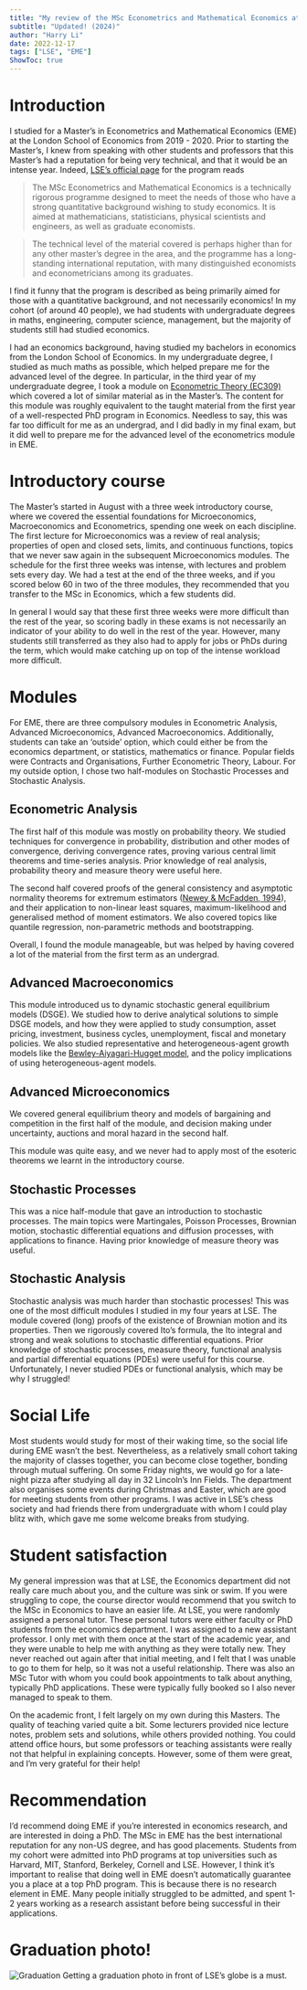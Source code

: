 ```yaml
---
title: "My review of the MSc Econometrics and Mathematical Economics at LSE"
subtitle: "Updated! (2024)"
author: "Harry Li"
date: 2022-12-17
tags: ["LSE", "EME"]
ShowToc: true
---
```


# Introduction
I studied for a Master's in Econometrics and Mathematical Economics (EME) at the London School of Economics from 2019 - 2020. Prior to starting the Master's, I knew from speaking with other students and professors that this Master's had a reputation for being very technical, and that it would be an intense year. Indeed, [LSE's official page](https://www.lse.ac.uk/study-at-lse/Graduate/degree-programmes-2024/MSc-Econometrics-and-Mathematical-Economics) for the program reads

> The MSc Econometrics and Mathematical Economics is a technically rigorous programme designed to meet the needs of those who have a strong quantitative background wishing to study economics. It is aimed at mathematicians, statisticians, physical scientists and engineers, as well as graduate economists.

> The technical level of the material covered is perhaps higher than for any other master's degree in the area, and the programme has a long-standing international reputation, with many distinguished economists and econometricians among its graduates.

I find it funny that the program is described as being primarily aimed for those with a quantitative background, and not necessarily economics! In my cohort (of around 40 people), we had students with undergraduate degrees in maths, engineering, computer science, management, but the majority of students still had studied economics.

I had an economics background, having studied my bachelors in economics from the London School of Economics. In my undergraduate degree, I studied as much maths as possible, which helped prepare me for the advanced level of the degree. In particular, in the third year of my undergraduate degree, I took a module on [Econometric Theory (EC309)](https://www.lse.ac.uk/resources/calendar2018-2019/courseGuides/EC/2018_EC309.htm) which covered a lot of similar material as in the Master's. The content for this module was roughly equivalent to the taught material from the first year of a well-respected PhD program in Economics. Needless to say, this was far too difficult for me as an undergrad, and I did badly in my final exam, but it did well to prepare me for the advanced level of the econometrics module in EME.

# Introductory course
The Master's started in August with a three week introductory course, where we covered the essential foundations for Microeconomics, Macroeconomics and Econometrics, spending one week on each discipline. The first lecture for Microeconomics was a review of real analysis; properties of open and closed sets, limits, and continuous functions, topics that we never saw again in the subsequent Microeconomics modules. The schedule for the first three weeks was intense, with lectures and problem sets every day. We had a test at the end of the three weeks, and if you scored below 60 in two of the three modules, they recommended that you transfer to the MSc in Economics, which a few students did. 

In general I would say that these first three weeks were more difficult than the rest of the year, so scoring badly in these exams is not necessarily an indicator of your ability to do well in the rest of the year. However, many students still transferred as they also had to apply for jobs or PhDs during the term, which would make catching up on top of the intense workload more difficult.

# Modules
For EME, there are three compulsory modules in Econometric Analysis, Advanced Microeconomics, Advanced Macroeconomics. Additionally, students can take an 'outside' option, which could either be from the economics department, or statistics, mathematics or finance. Popular fields were Contracts and Organisations, Further Econometric Theory, Labour. For my outside option, I chose two half-modules on Stochastic Processes and Stochastic Analysis.

## Econometric Analysis
The first half of this module was mostly on probability theory. We studied techniques for convergence in probability, distribution and other modes of convergence, deriving convergence rates, proving various central limit theorems and time-series analysis. Prior knowledge of real analysis, probability theory and measure theory were useful here.

The second half covered proofs of the general consistency and asymptotic normality theorems for extremum estimators ([Newey & McFadden, 1994](https://www.ssc.wisc.edu/~xshi/econ715/chap36neweymacfadden.pdf)), and their application to non-linear least squares, maximum-likelihood and generalised method of moment estimators. We also covered topics like quantile regression, non-parametric methods and bootstrapping.

Overall, I found the module manageable, but was helped by having covered a lot of the material from the first term as an undergrad.

## Advanced Macroeconomics
This module introduced us to dynamic stochastic general equilibrium models (DSGE). We studied how to derive analytical solutions to simple DSGE models, and how they were applied to study consumption, asset pricing, investment, business cycles, unemployment, fiscal and monetary policies. We also studied representative and heterogeneous-agent growth models like the [Bewley-Aiyagari-Hugget model](https://benjaminmoll.com/wp-content/uploads/2021/04/Lecture3_EC442_Moll.pdf), and the policy implications of using heterogeneous-agent models.

## Advanced Microeconomics
We covered general equilibrium theory and models of bargaining and competition in the first half of the module, and decision making under uncertainty, auctions and moral hazard in the second half.

This module was quite easy, and we never had to apply most of the esoteric theorems we learnt in the introductory course.

## Stochastic Processes
This was a nice half-module that gave an introduction to stochastic processes. The main topics were Martingales, Poisson Processes, Brownian motion, stochastic differential equations and diffusion processes, with applications to finance. Having prior knowledge of measure theory was useful.

## Stochastic Analysis
Stochastic analysis was much harder than stochastic processes! This was one of the most difficult modules I studied in my four years at LSE. The module covered (long) proofs of the existence of Brownian motion and its properties. Then we rigorously covered Ito's formula, the Ito integral and strong and weak solutions to stochastic differential equations. Prior knowledge of stochastic processes, measure theory, functional analysis and partial differential equations (PDEs) were useful for this course. Unfortunately, I never studied PDEs or functional analysis, which may be why I struggled!

# Social Life
Most students would study for most of their waking time, so the social life during EME wasn't the best. Nevertheless, as a relatively small cohort taking the majority of classes together, you can become close together, bonding through mutual suffering. On some Friday nights, we would go for a late-night pizza after studying all day in 32 Lincoln's Inn Fields. The department also organises some events during Christmas and Easter, which are good for meeting students from other programs. I was active in LSE's chess society and had friends there from undergraduate with whom I could play blitz with, which gave me some welcome breaks from studying.

# Student satisfaction
My general impression was that at LSE, the Economics department did not really care much about you, and the culture was sink or swim. If you were struggling to cope, the course director would recommend that you switch to the MSc in Economics to have an easier life. At LSE, you were randomly assigned a personal tutor. These personal tutors were either faculty or PhD students from the economics department. I was assigned to a new assistant professor. I only met with them once at the start of the academic year, and they were unable to help me with anything as they were totally new. They never reached out again after that initial meeting, and I felt that I was unable to go to them for help, so it was not a useful relationship. There was also an MSc Tutor with whom you could book appointments to talk about anything, typically PhD applications. These were typically fully booked so I also never managed to speak to them. 

On the academic front, I felt largely on my own during this Masters. The quality of teaching varied quite a bit. Some lecturers provided nice lecture notes, problem sets and solutions, while others provided nothing. You could attend office hours, but some professors or teaching assistants were really not that helpful in explaining concepts. However, some of them were great, and I'm very grateful for their help!

# Recommendation
I'd recommend doing EME if you're interested in economics research, and are interested in doing a PhD. The MSc in EME has the best international reputation for any non-US degree, and has good placements. Students from my cohort were admitted into PhD programs at top universities such as Harvard, MIT, Stanford, Berkeley, Cornell and LSE. However, I think it's important to realise that doing well in EME doesn't automatically guarantee you a place at a top PhD program. This is because there is no research element in EME. Many people initially struggled to be admitted, and spent 1-2 years working as a research assistant before being successful in their applications.

# Graduation photo!
![Graduation](/img/eme_graduation.png)
Getting a graduation photo in front of LSE's globe is a must.